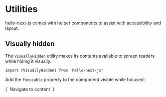
# Utilities

<Grid>
  <Grid.Column className="w-100 w-75-l">
    <p className="f4">hello-next-js comes with helper components to assist with accessibility and layout.</p>
  </Grid.Column>
  <Grid.Column className="w-100 w-25-l">
    <TableOfContents
      items={[
        ['Visually hidden']
      ]}
    />
  </Grid.Column>
</Grid>


## Visually hidden

The `VisuallyHidden` utility makes its contents available to screen readers while hiding it visually.

```tsx
import {VisuallyHidden} from 'hello-next-js'
```

Add the `focusable` property to the component visible while focused:

<CodeBlock language="tsx" live scope={{VisuallyHidden}}>
  {`<VisuallyHidden as="a" href="#content" focusable>
  Navigate to content
</VisuallyHidden>`}
</CodeBlock>